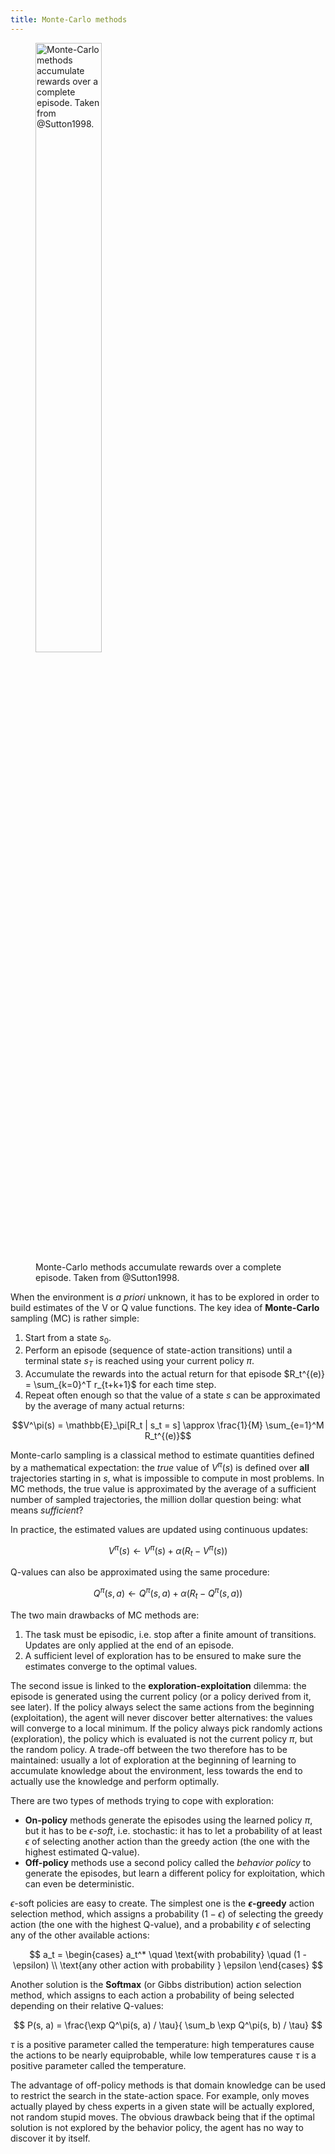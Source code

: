 ```yaml
---
title: Monte-Carlo methods
---
```


![Monte-Carlo methods accumulate rewards over a complete episode. Taken from @Sutton1998.](img/unifiedreturn.png){#fig-mc width=50%}

When the environment is *a priori* unknown, it has to be explored in order to build estimates of the V or Q value functions. The key idea of **Monte-Carlo** sampling (MC) is rather simple:

1. Start from a state $s_0$.
2. Perform an episode (sequence of state-action transitions) until a terminal state $s_T$ is reached using your current policy $\pi$.
3. Accumulate the rewards into the actual return for that episode $R_t^{(e)} = \sum_{k=0}^T r_{t+k+1}$ for each time step.
4. Repeat often enough so that the value of a state $s$ can be approximated by the average of many actual returns:

$$V^\pi(s) = \mathbb{E}_\pi[R_t | s_t = s] \approx \frac{1}{M} \sum_{e=1}^M R_t^{(e)}$$

Monte-carlo sampling is a classical method to estimate quantities defined by a mathematical expectation: the *true* value of $V^\pi(s)$ is defined over **all** trajectories starting in $s$, what is impossible to compute in most problems. In MC methods, the true value is approximated by the average of a sufficient number of sampled trajectories, the million dollar question being: what means *sufficient*?

In practice, the estimated values are updated using continuous updates:

$$
    V^\pi(s) \leftarrow V^\pi(s) + \alpha (R_t - V^\pi(s))
$$

Q-values can also be approximated using the same procedure:

$$
    Q^\pi(s, a) \leftarrow Q^\pi(s, a) + \alpha (R_t - Q^\pi(s, a))
$$

The two main drawbacks of MC methods are:

1. The task must be episodic, i.e. stop after a finite amount of transitions. Updates are only applied at the end of an episode.
2. A sufficient level of exploration has to be ensured to make sure the estimates converge to the optimal values.

The second issue is linked to the **exploration-exploitation** dilemma: the episode is generated using the current policy (or a policy derived from it, see later). If the policy always select the same actions from the beginning (exploitation), the agent will never discover better alternatives: the values will converge to a local minimum. If the policy always pick randomly actions (exploration), the policy which is evaluated is not the current policy $\pi$, but the random policy. A trade-off between the two therefore has to be maintained: usually a lot of exploration at the beginning of learning to accumulate knowledge about the environment, less towards the end to actually use the knowledge and perform optimally.

There are two types of methods trying to cope with exploration:

* **On-policy** methods generate the episodes using the learned policy $\pi$, but it has to be *$\epsilon$-soft*, i.e. stochastic: it has to let a probability of at least $\epsilon$ of selecting another action than the greedy action (the one with the highest estimated Q-value).
* **Off-policy** methods use a second policy called the *behavior policy* to generate the episodes, but learn a different policy for exploitation, which can even be deterministic.

$\epsilon$-soft policies are easy to create. The simplest one is the **$\epsilon$-greedy** action selection method, which assigns a probability $(1-\epsilon)$ of selecting the greedy action (the one with the highest Q-value), and a probability $\epsilon$ of selecting any of the other available actions:

$$
    a_t = \begin{cases} a_t^* \quad \text{with probability} \quad (1 - \epsilon) \\
                       \text{any other action with probability } \epsilon \end{cases}
$$

Another solution is the **Softmax** (or Gibbs distribution) action selection method, which assigns to each action a probability of being selected depending on their relative Q-values:

$$
    P(s, a) = \frac{\exp Q^\pi(s, a) / \tau}{ \sum_b \exp Q^\pi(s, b) / \tau}
$$

$\tau$ is a positive parameter called the temperature: high temperatures cause the actions to be nearly equiprobable, while low temperatures cause $\tau$ is a positive parameter called the temperature.

The advantage of off-policy methods is that domain knowledge can be used to restrict the search in the state-action space. For example, only moves actually played by chess experts in a given state will be actually explored, not random stupid moves. The obvious drawback being that if the optimal solution is not explored by the behavior policy, the agent has no way to discover it by itself.